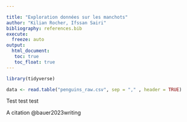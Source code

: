 ```yaml
---

title: "Exploration données sur les manchots"
author: "Kilian Rocher, Ifssan Sairi" 
bibliography: references.bib
execute: 
  freeze: auto
output: 
  html_document:
   toc: true
   toc_float: true
---
```


```r
library(tidyverse)
```


```r
data <- read.table("penguins_raw.csv", sep = "," , header = TRUE)
```

Test test test


A citation @bauer2023writing

